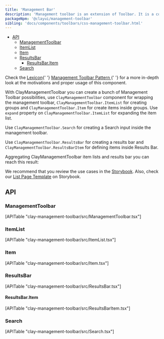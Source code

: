 ```yaml
---
title: 'Management Bar'
description: 'Management toolbar is an extension of Toolbar. It is a combination of different components, including filters, orders, search, visualization select, and other actions that let users manage a dataset.'
packageNpm: '@clayui/management-toolbar'
sibling: 'docs/components/toolbars/css-management-toolbar.html'
---
```



<div class="nav-toc-absolute">
<div class="nav-toc">

-   [API](#api)
    -   [ManagementToolbar](#managementtoolbar)
	-   [ItemList](#itemlist)
	-   [Item](#item)
	-   [ResultsBar](#resultsbar)
		-   [ResultsBar.Item](#resultsbar.item)
	-	[Search](#search)

</div>
</div>

<div class="clay-site-alert alert alert-info">
	Check the <a href="https://liferay.design/lexicon/">Lexicon</a>{' '}
	<a href="https://liferay.design/lexicon/core-components/toolbars/management-bar/">
		Management Toolbar Pattern
	</a>{' '}
	for a more in-depth look at the motivations and proper usage of this
	component.
</div>

With ClayManagementToolbar you can create a bunch of Management Toolbar possibilities, use `ClayManagementToolbar` component for wrapping the management toolbar, `ClayManagementToolbar.ItemList` for creating groups and `ClayManagementToolbar.Item` for create items inside groups. Use `expand` property on `ClayManagementToolbar.ItemList` for expanding the item list.

Use `ClayManagementToolbar.Search` for creating a Search input inside the management toolbar.

<MinimalManagementToolbar />

Use `ClayManagementToolbar.ResultsBar` for creating a results bar and `ClayManagementToolbar.ResultsBarItem` for defining items inside Results Bar.

<ResultsBar />

Aggregating ClayManagementToolbar item lists and results bar you can reach this result:

<ManagementToolbar />

We recommend that you review the use cases in the <a href="https://storybook-clayui.netlify.com/?path=/story/components-claymanagementtoolbar--w-low-level">Storybook</a>. Also, check our <a href="https://storybook-clayui.netlify.com/?path=/story/demos-templates--list-page">List Page Template</a> on Storybook.

## API

### ManagementToolbar

<div>[APITable "clay-management-toolbar/src/ManagementToolbar.tsx"]</div>

### ItemList

<div>[APITable "clay-management-toolbar/src/ItemList.tsx"]</div>

### Item

<div>[APITable "clay-management-toolbar/src/Item.tsx"]</div>

### ResultsBar

<div>[APITable "clay-management-toolbar/src/ResultsBar.tsx"]</div>

#### ResultsBar.Item

<div>[APITable "clay-management-toolbar/src/ResultsBarItem.tsx"]</div>

### Search

<div>[APITable "clay-management-toolbar/src/Search.tsx"]</div>
